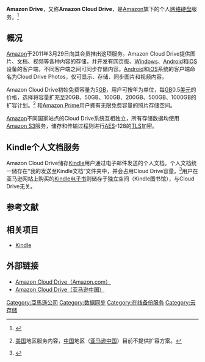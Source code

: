 {{NoteTA|G1=IT}}
{{Infobox dot-com company
| name                 = Amazon Drive<br />Amazon Cloud Drive
| logo                 = Amazon Drive logo.png
| company_type         = 部門
| country              = 美國
| area_served          = [[美国|美国]]、[[英国|英国]]、[[日本|日本]]、[[德国|德国]]、[[西班牙|西班牙]]、[[法国|法国]]、[[意大利|意大利]]、[[印度|印度]]、[[澳大利亚|澳大利亚]]、[[加拿大|加拿大]]、[[中国|中国]]、[[巴西|巴西]]
| industry             = 網路公司
| parent               = [[亞馬遜公司|亞馬遜公司]]
| url                  = {{url|https://www.amazon.com/drive}}
| alexa                = {{decrease}} 7 {{small|({{as of|2016|8|6}})}}
| website_type         = {{flatlist|
*[[网盘|网盘]]
}}
| registration         = 必须
| launched             = {{Start date and age|2011|3|29}}
| current_status       = 活跃
}}

'''Amazon Drive'''，又称'''Amazon Cloud Drive'''，是[[Amazon.com|Amazon]]旗下的个人[[网络硬盘|网络硬盘]]服务。<ref>{{cite web |url=http://www.digitaltrends.com/mobile/amazon-launches-cloud-drive-digital-locker-cloud-player/ |title=Amazon launches Cloud Drive 'digital locker,' Cloud Player |last=Couts |first=Andrew |date=2011-03-29 |work=Digital Trends |accessdate=2014-07-31 |archive-date=2011-08-05 |archive-url=https://web.archive.org/web/20110805041329/http://www.digitaltrends.com/mobile/amazon-launches-cloud-drive-digital-locker-cloud-player/ |dead-url=no }}</ref> 

== 概况 ==
[[Amazon.com|Amazon]]于2011年3月29日向其会员推出这项服务。Amazon Cloud Drive提供图片、文档、视频等各种内容的存储，并开发有网页版、[[Windows|Windows]]、[[Android|Android]]和[[iOS|iOS]]设备的客户端，不同客户端之间可同步存储内容。[[Android|Android]]和[[iOS|iOS]]系统的客户端命名为Cloud Drive Photos，仅可显示、存储、同步图片和视频内容。

Amazon Cloud Drive初始免费容量为5[[Gigabyte|GB]]，用户可按年为单位，每[[Gigabyte|GB]]0.5[[美元|美元]]的价格，选择将容量扩充至20GB、50GB、100GB、200GB、500GB、1000GB的扩容计划。<ref>{{cite web |url=https://www.amazon.com/clouddrive/learnmore?ref_=cd_home_pricing#plans-section |title=Amazon Cloud Drive   Learn More |publisher=Amazon.com |accessdate=2014-07-31 |archive-date=2014-07-29 |archive-url=https://web.archive.org/web/20140729170751/https://www.amazon.com/clouddrive/learnmore?ref_=cd_home_pricing#plans-section |dead-url=no }}[[美国|美国]]地区服务内容，[[中华人民共和国|中国]]地区（[[亚马逊中国|亚马逊中国]]）目前不提供扩容方案。</ref> {{Tsl|en|Fire Phone}}和[[Amazon_Prime|Amazon Prime]]用户拥有无限免费容量的照片存储空间。

[[Amazon.com|Amazon]]不同国家站点的Cloud Drive系统互相独立，所有存储数据均使用[[Amazon_S3|Amazon S3]]服务，储存和传输过程则进行[[高级加密标准|AES]]-128的[[TLS|TLS]]加密。

== Kindle个人文档服务 ==
Amazon Cloud Drive储存[[Kindle|Kindle]]用户通过电子邮件发送的个人文档。个人文档统一储存在“我的发送至Kindle文档”文件夹中，并会占用Cloud Drive容量。<ref>{{cite web |url=http://www.amazon.cn/gp/help/customer/display.html?nodeId=200767340 |title=Kindle个人文档服务 |publisher=[[亚马逊中国|亚马逊中国]] |accessdate=2015-01-05 |archive-date=2015-02-08 |archive-url=https://web.archive.org/web/20150208034603/http://www.amazon.cn/gp/help/customer/display.html?nodeId=200767340 |dead-url=no }}</ref>用户在亚马逊网站上购买的[[Kindle|Kindle]][[电子书|电子书]]则储存于独立空间（Kindle图书馆），与Cloud Drive无关。

== 参考文献 ==
{{Reflist}}

== 相关项目 ==
* [[Kindle|Kindle]]

== 外部链接 ==
* [https://www.amazon.com/clouddrive Amazon Cloud Drive（Amazon.com）]
* [http://www.amazon.cn/gp/feature.html/ref=sa_menu_top_cloud_drive_l1?ie=UTF8&docId=192978 Amazon Cloud Drive（亚马逊中国）]

{{Amazon}}

[[Category:亞馬遜公司|Category:亞馬遜公司]]
[[Category:数据同步|Category:数据同步]]
[[Category:在线备份服务|Category:在线备份服务]]
[[Category:云存储|Category:云存储]]
